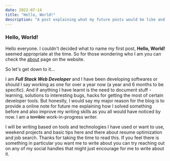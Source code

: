 ---
date: 2022-07-14
title: "Hello, World!"
description: "A post explaining what my future posts would be like and a bit of explanation of why I added a blog to my portfolio website"
---

### Hello, World!

Hello everyone. I couldn't decided what to name my first post, **Hello, World!** seemed appropriate at the time. So for those wondering who I am you can check the [about](/about) page on the website.

So let's get down to it...

I am ***Full Stack Web Developer*** and I have been developing softwares or should I say working as one for over a year now (a year and 6 months to be specific). And if anything I have learnt is the need to document stuff - learning, solutions to interesting bugs, hacks for getting the most of certain developer tools. But honestly, I would say my major reason for the blog is to provide a online note for future me explaining how I solved something before and also improve my writing skills as you all would have noticed by now. I am a <s>terrible</s> work-in-progress writer. 

I will be writing based on tools and technologies I have used or want to use, weekend projects and basic tips here and there about resume optimization and job search. Thanks for taking the time to read this. If you feel there is something in particular you want me to write about you can try reaching out on any of my social handles that might just encourage for me to write about it.

